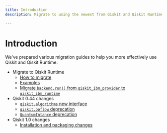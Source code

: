 ```yaml
---
title: Introduction
description: Migrate to using the newest from Qiskit and Qiskit Runtime

---
```


# Introduction

We've prepared various migration guides to help you more effectively use Qiskit and Qiskit Runtime:

* Migrate to Qiskit Runtime
   * [How to migrate](./qiskit-runtime)
   * [Examples](./qiskit-runtime-examples)
   * [Migrate `backend.run()` from `qiskit_ibm_provider` to `qiskit_ibm_runtime`](./qiskit-runtime-from-provider)
* Qiskit 0.44 changes
   * [`qiskit.algorithms` new interface](./qiskit-algorithms-module)
   * [`qiskit.opflow` deprecation](./qiskit-opflow-module)
   * [`QuantumIntance` deprecation](./qiskit-quantum-instance)
* Qiskit 1.0 changes
   * [Installation and packaging changes](./qiskit-1.0-packaging)
